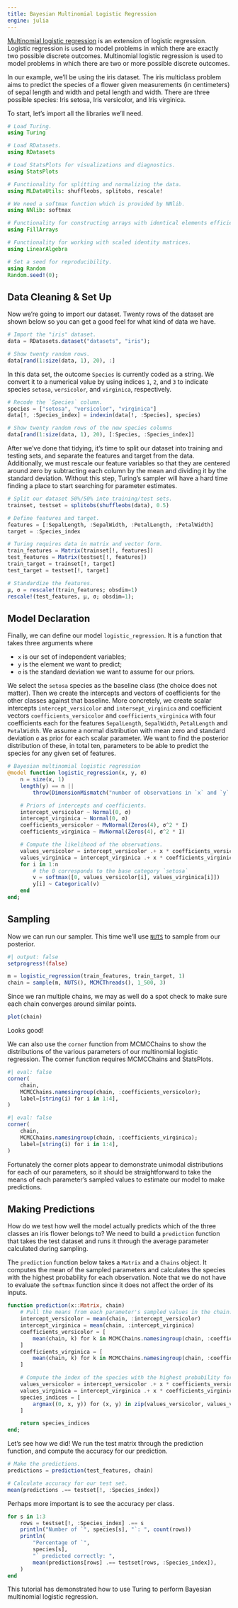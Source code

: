 ```yaml
---
title: Bayesian Multinomial Logistic Regression
engine: julia
---
```


[Multinomial logistic regression](https://en.wikipedia.org/wiki/Multinomial_logistic_regression) is an extension of logistic regression. Logistic regression is used to model problems in which there are exactly two possible discrete outcomes. Multinomial logistic regression is used to model problems in which there are two or more possible discrete outcomes.

In our example, we'll be using the iris dataset. The iris multiclass problem aims to predict the species of a flower given measurements (in centimeters) of sepal length and width and petal length and width. There are three possible species: Iris setosa, Iris versicolor, and Iris virginica.

To start, let's import all the libraries we'll need.

```julia
# Load Turing.
using Turing

# Load RDatasets.
using RDatasets

# Load StatsPlots for visualizations and diagnostics.
using StatsPlots

# Functionality for splitting and normalizing the data.
using MLDataUtils: shuffleobs, splitobs, rescale!

# We need a softmax function which is provided by NNlib.
using NNlib: softmax

# Functionality for constructing arrays with identical elements efficiently.
using FillArrays

# Functionality for working with scaled identity matrices.
using LinearAlgebra

# Set a seed for reproducibility.
using Random
Random.seed!(0);
```

## Data Cleaning & Set Up

Now we're going to import our dataset. Twenty rows of the dataset are shown below so you can get a good feel for what kind of data we have.

```julia
# Import the "iris" dataset.
data = RDatasets.dataset("datasets", "iris");

# Show twenty random rows.
data[rand(1:size(data, 1), 20), :]
```

In this data set, the outcome `Species` is currently coded as a string. We convert it to a numerical value by using indices `1`, `2`, and `3` to indicate species `setosa`, `versicolor`, and `virginica`, respectively.

```julia
# Recode the `Species` column.
species = ["setosa", "versicolor", "virginica"]
data[!, :Species_index] = indexin(data[!, :Species], species)

# Show twenty random rows of the new species columns
data[rand(1:size(data, 1), 20), [:Species, :Species_index]]
```

After we've done that tidying, it's time to split our dataset into training and testing sets, and separate the features and target from the data. Additionally, we must rescale our feature variables so that they are centered around zero by subtracting each column by the mean and dividing it by the standard deviation. Without this step, Turing's sampler will have a hard time finding a place to start searching for parameter estimates.

```julia
# Split our dataset 50%/50% into training/test sets.
trainset, testset = splitobs(shuffleobs(data), 0.5)

# Define features and target.
features = [:SepalLength, :SepalWidth, :PetalLength, :PetalWidth]
target = :Species_index

# Turing requires data in matrix and vector form.
train_features = Matrix(trainset[!, features])
test_features = Matrix(testset[!, features])
train_target = trainset[!, target]
test_target = testset[!, target]

# Standardize the features.
μ, σ = rescale!(train_features; obsdim=1)
rescale!(test_features, μ, σ; obsdim=1);
```

## Model Declaration

Finally, we can define our model `logistic_regression`. It is a function that takes three arguments where

  - `x` is our set of independent variables;
  - `y` is the element we want to predict;
  - `σ` is the standard deviation we want to assume for our priors.

We select the `setosa` species as the baseline class (the choice does not matter). Then we create the intercepts and vectors of coefficients for the other classes against that baseline. More concretely, we create scalar intercepts `intercept_versicolor` and `intersept_virginica` and coefficient vectors `coefficients_versicolor` and `coefficients_virginica` with four coefficients each for the features `SepalLength`, `SepalWidth`, `PetalLength` and `PetalWidth`. We assume a normal distribution with mean zero and standard deviation `σ` as prior for each scalar parameter. We want to find the posterior distribution of these, in total ten, parameters to be able to predict the species for any given set of features.

```julia
# Bayesian multinomial logistic regression
@model function logistic_regression(x, y, σ)
    n = size(x, 1)
    length(y) == n ||
        throw(DimensionMismatch("number of observations in `x` and `y` is not equal"))

    # Priors of intercepts and coefficients.
    intercept_versicolor ~ Normal(0, σ)
    intercept_virginica ~ Normal(0, σ)
    coefficients_versicolor ~ MvNormal(Zeros(4), σ^2 * I)
    coefficients_virginica ~ MvNormal(Zeros(4), σ^2 * I)

    # Compute the likelihood of the observations.
    values_versicolor = intercept_versicolor .+ x * coefficients_versicolor
    values_virginica = intercept_virginica .+ x * coefficients_virginica
    for i in 1:n
        # the 0 corresponds to the base category `setosa`
        v = softmax([0, values_versicolor[i], values_virginica[i]])
        y[i] ~ Categorical(v)
    end
end;
```

## Sampling

Now we can run our sampler. This time we'll use [`NUTS`](https://turinglang.org/stable/docs/library/#Turing.Inference.NUTS) to sample from our posterior.

```julia
#| output: false
setprogress!(false)
```

```julia
m = logistic_regression(train_features, train_target, 1)
chain = sample(m, NUTS(), MCMCThreads(), 1_500, 3)
```

Since we ran multiple chains, we may as well do a spot check to make sure each chain converges around similar points.

```julia
plot(chain)
```

Looks good!

We can also use the `corner` function from MCMCChains to show the distributions of the various parameters of our multinomial logistic regression. The corner function requires MCMCChains and StatsPlots.

```julia
#| eval: false
corner(
    chain,
    MCMCChains.namesingroup(chain, :coefficients_versicolor);
    label=[string(i) for i in 1:4],
)
```

```julia
#| eval: false
corner(
    chain,
    MCMCChains.namesingroup(chain, :coefficients_virginica);
    label=[string(i) for i in 1:4],
)
```

Fortunately the corner plots appear to demonstrate unimodal distributions for each of our parameters, so it should be straightforward to take the means of each parameter's sampled values to estimate our model to make predictions.

## Making Predictions

How do we test how well the model actually predicts which of the three classes an iris flower belongs to? We need to build a `prediction` function that takes the test dataset and runs it through the average parameter calculated during sampling.

The `prediction` function below takes a `Matrix` and a `Chains` object. It computes the mean of the sampled parameters and calculates the species with the highest probability for each observation. Note that we do not have to evaluate the `softmax` function since it does not affect the order of its inputs.

```julia
function prediction(x::Matrix, chain)
    # Pull the means from each parameter's sampled values in the chain.
    intercept_versicolor = mean(chain, :intercept_versicolor)
    intercept_virginica = mean(chain, :intercept_virginica)
    coefficients_versicolor = [
        mean(chain, k) for k in MCMCChains.namesingroup(chain, :coefficients_versicolor)
    ]
    coefficients_virginica = [
        mean(chain, k) for k in MCMCChains.namesingroup(chain, :coefficients_virginica)
    ]

    # Compute the index of the species with the highest probability for each observation.
    values_versicolor = intercept_versicolor .+ x * coefficients_versicolor
    values_virginica = intercept_virginica .+ x * coefficients_virginica
    species_indices = [
        argmax((0, x, y)) for (x, y) in zip(values_versicolor, values_virginica)
    ]

    return species_indices
end;
```

Let's see how we did! We run the test matrix through the prediction function, and compute the accuracy for our prediction.

```julia
# Make the predictions.
predictions = prediction(test_features, chain)

# Calculate accuracy for our test set.
mean(predictions .== testset[!, :Species_index])
```

Perhaps more important is to see the accuracy per class.

```julia
for s in 1:3
    rows = testset[!, :Species_index] .== s
    println("Number of `", species[s], "`: ", count(rows))
    println(
        "Percentage of `",
        species[s],
        "` predicted correctly: ",
        mean(predictions[rows] .== testset[rows, :Species_index]),
    )
end
```

This tutorial has demonstrated how to use Turing to perform Bayesian multinomial logistic regression.

